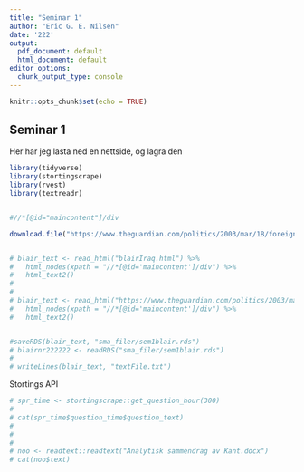 ```yaml
---
title: "Seminar 1"
author: "Eric G. E. Nilsen"
date: '222'
output:
  pdf_document: default
  html_document: default
editor_options:
  chunk_output_type: console
---
```


```r
knitr::opts_chunk$set(echo = TRUE)
```

## Seminar 1

Her har jeg lasta ned en nettside, og lagra den

```r
library(tidyverse)
library(stortingscrape) 
library(rvest) 
library(textreadr)


#//*[@id="maincontent"]/div

download.file("https://www.theguardian.com/politics/2003/mar/18/foreignpolicy.iraq1", destfile = "blairIraq.html")


# blair_text <- read_html("blairIraq.html") %>% 
#   html_nodes(xpath = "//*[@id='maincontent']/div") %>% 
#   html_text2()
# 
# 
# blair_text <- read_html("https://www.theguardian.com/politics/2003/mar/18/foreignpolicy.iraq1") %>% 
#   html_nodes(xpath = "//*[@id='maincontent']/div") %>% 
#   html_text2()


#saveRDS(blair_text, "sma_filer/sem1blair.rds")
# blairnr222222 <- readRDS("sma_filer/sem1blair.rds")
# 
# writeLines(blair_text, "textFile.txt")


```

Stortings API

```r

# spr_time <- stortingscrape::get_question_hour(300)
# 
# cat(spr_time$question_time$question_text)
# 
# 
# 
# noo <- readtext::readtext("Analytisk sammendrag av Kant.docx")
# cat(noo$text)
```
